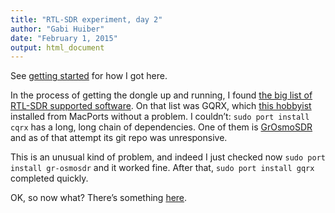 ```yaml
---
title: "RTL-SDR experiment, day 2"
author: "Gabi Huiber"
date: "February 1, 2015"
output: html_document
---
```


See [getting started](http://enoriver.net/index.php/2015/02/01/getting-started-with-the-nooelec-nesdr-nano-on-os-x-yosemite/) for how I got here. 

In the process of getting the dongle up and running, I found [the big list of RTL-SDR supported software](http://www.rtl-sdr.com/big-list-rtl-sdr-supported-software/). On that list was GQRX, which [this hobbyist](http://www.radiohobbyist.org/blog/?p=1220) installed from MacPorts without a problem. I couldn't: `sudo port install cqrx` has a long, long chain of dependencies. One of them is [GrOsmoSDR](http://sdr.osmocom.org/trac/wiki/GrOsmoSDR) and as of that attempt its git repo was unresponsive. 

This is an unusual kind of problem, and indeed I just checked now `sudo port install gr-osmosdr` and it worked fine. After that, `sudo port install gqrx` completed quickly.

OK, so now what? There's something [here](http://web.stanford.edu/class/ee179/labs/Lab1.html).
